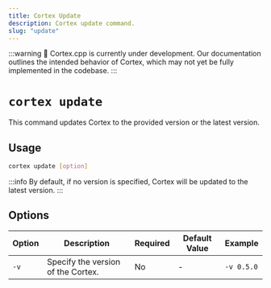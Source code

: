 ```yaml
---
title: Cortex Update
description: Cortex update command.
slug: "update"
---
```


:::warning
🚧 Cortex.cpp is currently under development. Our documentation outlines the intended behavior of Cortex, which may not yet be fully implemented in the codebase.
:::

# `cortex update`

This command updates Cortex to the provided version or the latest version.



## Usage

```bash
cortex update [option]
```
:::info
By default, if no version is specified, Cortex will be updated to the latest version.
:::

## Options

| Option                     | Description                               | Required | Default Value | Example                |
|----------------------------|-------------------------------------------|----------|---------------|------------------------|
| `-v`  | Specify the version of the Cortex.               | No       | -   | `-v 0.5.0`|



